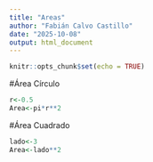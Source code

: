 ```yaml
---
title: "Areas"
author: "Fabián Calvo Castillo"
date: "2025-10-08"
output: html_document
---
```


```r
knitr::opts_chunk$set(echo = TRUE)
```

#Área Círculo
```r
r<-0.5
Area<-pi*r**2
```

#Área Cuadrado
```r
lado<-3
Area<-lado**2
```
